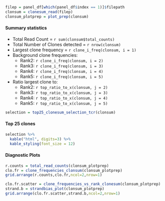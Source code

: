 ```r
filep = panel_df[which(panel_df$index == 1)]$filepath
clonsum = clonesum_read(filep)
clonsum_plotprep = plot_prep(clonsum)
```


#### Summary statistics

* Total Read Count = `r sum(clonsum$total_counts)`
* Total Number of Clones detected = `r nrow(clonsum)`
* Largest clone frequency = `r clone_i_freq(clonsum, i = 1)`
* Background clone frequencies:
    * Rank2: `r clone_i_freq(clonsum, i = 2)`
    * Rank3: `r clone_i_freq(clonsum, i = 3)`
    * Rank4: `r clone_i_freq(clonsum, i = 4)`
    * Rank5: `r clone_i_freq(clonsum, i = 5)`

* Ratio largest clone to:
    * Rank2: `r top_ratio_to_x(clonsum, j = 2)`
    * Rank3: `r top_ratio_to_x(clonsum, j = 3)`
    * Rank4: `r top_ratio_to_x(clonsum, j = 4)`
    * Rank5: `r top_ratio_to_x(clonsum, j = 5)`


```r
selection = top25_clonesum_selection_tcr(clonsum)
```

#### Top 25 clones
```r
selection %>%
  kable("html", digits=3) %>%
  kable_styling(font_size = 12)
```

#### Diagnostic Plots

```r

r.counts = total_read_counts(clonsum_plotprep)
clo.fr = clone_frequencies_clonsum(clonsum_plotprep)
grid.arrange(r.counts,clo.fr,ncol=2,nrow=1)
```


```r

clo.fr.scatter = clone_frequencies_vs_rank_clonesum(clonsum_plotprep)
strand.b = strandbias_plot(clonsum_plotprep)
grid.arrange(clo.fr.scatter,strand.b,ncol=2,nrow=1)
```

